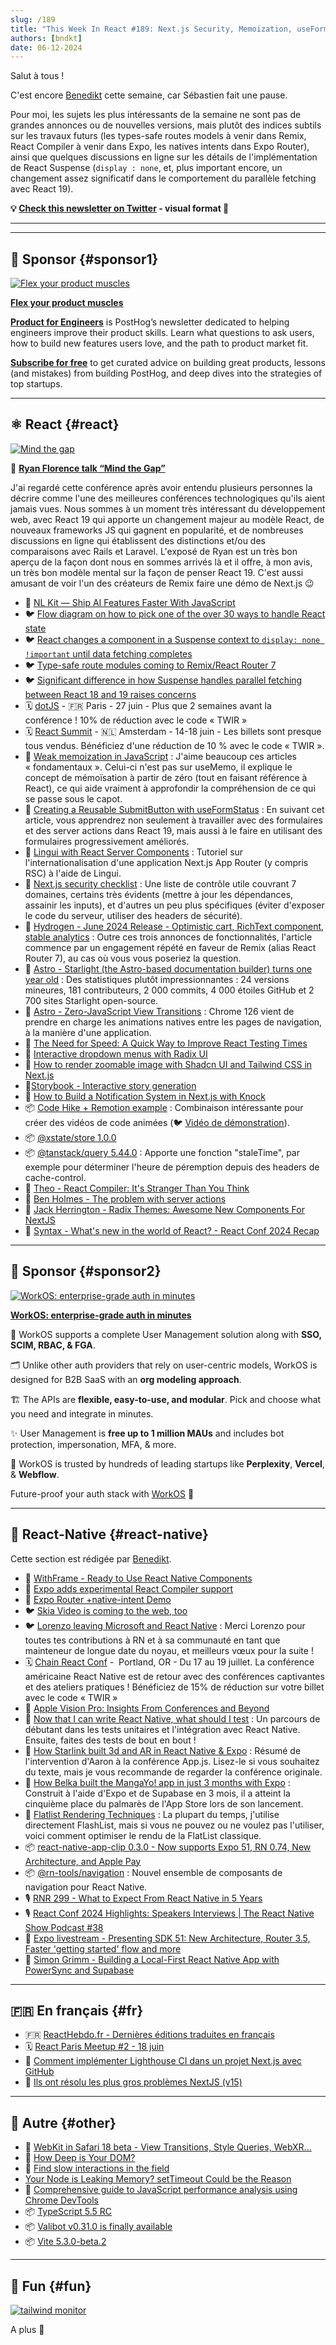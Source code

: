 ---
slug: /189
title: "This Week In React #189: Next.js Security, Memoization, useFormStatus, React State, Remix Typesafe Routes, View Transitions, Astro, Starlight, Hydrogen, Remotion, Lingui, Storybook, Skia Video, Starlink, App Clips, VisionOS..."
authors: [bndkt]
date: 06-12-2024
---

Salut à tous !

C'est encore [Benedikt](https://x.com/bndkt) cette semaine, car Sébastien fait une pause.

Pour moi, les sujets les plus intéressants de la semaine ne sont pas de grandes annonces ou de nouvelles versions, mais plutôt des indices subtils sur les travaux futurs (les types-safe routes models à venir dans Remix, React Compiler à venir dans Expo, les natives intents dans Expo Router), ainsi que quelques discussions en ligne sur les détails de l'implémentation de React Suspense (`display : none`, et, plus important encore, un changement assez significatif dans le comportement du parallèle fetching avec React 19).

<!-- truncate -->

**💡 [Check this newsletter on Twitter](https://slo.im/thread) - visual format 🎨**

---


<Support />

---

## 💸 Sponsor {#sponsor1}

[![Flex your product muscles](/emails/issues/183/posthog.jpg)](https://newsletter.posthog.com/?utm_source=twir&utm_campaign=twir)

**[Flex your product muscles](https://newsletter.posthog.com/?utm_source=twir&utm_campaign=twir)**

[**Product for Engineers**](https://newsletter.posthog.com/?utm_source=twir&utm_campaign=twir) is PostHog’s newsletter dedicated to helping engineers improve their product skills. Learn what questions to ask users, how to build new features users love, and the path to product market fit.

[**Subscribe for free**](https://newsletter.posthog.com/?utm_source=twir&utm_campaign=twir) to get curated advice on building great products, lessons (and mistakes) from building PostHog, and deep dives into the strategies of top startups.

---

## ⚛️ React {#react}

[![Mind the gap](/emails/issues/189/react189.jpg)](https://www.youtube.com/live/1g5ruM-16_Y?t=7443s)

🎥 **[Ryan Florence talk “Mind the Gap”](https://www.youtube.com/live/1g5ruM-16_Y?t=7443s)**

J'ai regardé cette conférence après avoir entendu plusieurs personnes la décrire comme l'une des meilleures conférences technologiques qu'ils aient jamais vues. Nous sommes à un moment très intéressant du développement web, avec React 19 qui apporte un changement majeur au modèle React, de nouveaux frameworks JS qui gagnent en popularité, et de nombreuses discussions en ligne qui établissent des distinctions et/ou des comparaisons avec Rails et Laravel. L'exposé de Ryan est un très bon aperçu de la façon dont nous en sommes arrivés là et il offre, à mon avis, un très bon modèle mental sur la façon de penser React 19. C'est aussi amusant de voir l'un des créateurs de Remix faire une démo de Next.js 😉

- 💸 [NL Kit — Ship AI Features Faster With JavaScript](https://nlkit.com)
- 🐦 [Flow diagram on how to pick one of the over 30 ways to handle React state](https://x.com/housecor/status/1799435036736778364)
- 🐦 [React changes a component in a Suspense context to `display: none !important` until data fetching completes](https://x.com/cpojer/status/1798912741383844237)
- 🐦 [Type-safe route modules coming to Remix/React Router 7](https://x.com/pcattori/status/1799194706850504818)
- 🐦 [Significant difference in how Suspense handles parallel fetching between React 18 and 19 raises concerns](https://x.com/TkDodo/status/1800501040766144676)
- 🗓 [dotJS](https://www.dotjs.io/?utm_source=thisweekinreact) - 🇫🇷 Paris - 27 juin - Plus que 2 semaines avant la conférence ! 10% de réduction avec le code « TWIR »
- 🗓 [React Summit](https://reactsummit.com/?utm_source=thisweekinreact) - 🇳🇱 Amsterdam - 14-18 juin - Les billets sont presque tous vendus. Bénéficiez d'une réduction de 10 % avec le code « TWIR ».
- 📜 [Weak memoization in JavaScript](https://dev.to/thekashey/weak-memoization-in-javascript-4po6) : J'aime beaucoup ces articles « fondamentaux ». Celui-ci n'est pas sur useMemo, il explique le concept de mémoïsation à partir de zéro (tout en faisant référence à React), ce qui aide vraiment à approfondir la compréhension de ce qui se passe sous le capot.
- 📜 [Creating a Reusable SubmitButton with useFormStatus](https://aurorascharff.no/posts/creating-a-reusable-submitbutton-with-useformstatus/) : En suivant cet article, vous apprendrez non seulement à travailler avec des formulaires et des server actions dans React 19, mais aussi à le faire en utilisant des formulaires progressivement améliorés.
- 📜 [Lingui with React Server Components](https://lingui.dev/tutorials/react-rsc) : Tutoriel sur l'internationalisation d'une application Next.js App Router (y compris RSC) à l'aide de Lingui.
- 📜 [Next.js security checklist](https://blog.arcjet.com/next-js-security-checklist/) : Une liste de contrôle utile couvrant 7 domaines, certains très évidents (mettre à jour les dépendances, assainir les inputs), et d'autres un peu plus spécifiques (éviter d'exposer le code du serveur, utiliser des headers de sécurité).
- 📜 [Hydrogen - June 2024 Release - Optimistic cart, RichText component, stable analytics](https://hydrogen.shopify.dev/update/june-2024) : Outre ces trois annonces de fonctionnalités, l'article commence par un engagement répété en faveur de Remix (alias React Router 7), au cas où vous vous poseriez la question.
- 📜 [Astro - Starlight (the Astro-based documentation builder) turns one year old](https://astro.build/blog/starlight-turns-one/) : Des statistiques plutôt impressionnantes : 24 versions mineures, 181 contributeurs, 2 000 commits, 4 000 étoiles GitHub et 2 700 sites Starlight open-source.
- 📜 [Astro - Zero-JavaScript View Transitions](https://astro.build/blog/future-of-astro-zero-js-view-transitions/) : Chrome 126 vient de prendre en charge les animations natives entre les pages de navigation, à la manière d'une application.
- 📜 [The Need for Speed: A Quick Way to Improve React Testing Times](https://www.helpscout.com/blog/improve-react-testing-times/)
- 📜 [Interactive dropdown menus with Radix UI](https://www.joshuawootonn.com/radix-interactive-dropdown)
- 📜 [How to render zoomable image with Shadcn UI and Tailwind CSS in Next.js](https://www.nico.fyi/blog/easy-zoomable-image-with-shadcn-tailwind)
- 📜[Storybook - Interactive story generation](https://storybook.js.org/blog/interactive-story-generation/)
- 📜 [How to Build a Notification System in Next.js with Knock](https://spacejelly.dev/posts/how-to-build-a-notification-system-in-next-js-with-knock)
- 📦 [Code Hike + Remotion example](https://github.com/code-hike/examples/tree/main/with-remotion) : Combinaison intéressante pour créer des vidéos de code animées (🐦 [Vidéo de démonstration](https://x.com/pomber/status/1800108854459715864?t=8ickNCn-Orou7665JY31VA&s=19)).
- 📦 [@xstate/store 1.0.0](https://github.com/statelyai/xstate/releases/tag/%40xstate%2Fstore%401.0.0)
- 📦 [@tanstack/query 5.44.0](https://github.com/TanStack/query/releases/tag/v5.44.0) : Apporte une fonction "staleTime", par exemple pour déterminer l'heure de péremption depuis des headers de cache-control.
- 🎥 [Theo - React Compiler: It's Stranger Than You Think](https://www.youtube.com/watch?v=wnXGSwrOw80)
- 🎥 [Ben Holmes - The problem with server actions](https://www.youtube.com/watch?v=GPYAC1qGD44)
- 🎥 [Jack Herrington - Radix Themes: Awesome New Components For NextJS](https://www.youtube.com/watch?v=SKm2XGxbLLM)
- 🎥 [Syntax - What's new in the world of React? - React Conf 2024 Recap](https://www.youtube.com/watch?v=udXZw-9LdOM)

<SubscribeFormEmbed placement="middle" />

---

## 💸 Sponsor {#sponsor2}

[![WorkOS: enterprise-grade auth in minutes](/emails/issues/189/WorkOS.jpg)](https://workos.com/?utm_source=thisweekinreact&utm_medium=newsletter&utm_campaign=q22024)

**[WorkOS: enterprise-grade auth in minutes](https://workos.com/?utm_source=thisweekinreact&utm_medium=newsletter&utm_campaign=q22024)**

🔐 WorkOS supports a complete User Management solution along with **SSO, SCIM, RBAC, & FGA**.

🗂️ Unlike other auth providers that rely on user-centric models, WorkOS is designed for B2B SaaS with an **org modeling approach**.

🏗️ The APIs are **flexible, easy-to-use, and modular**. Pick and choose what you need and integrate in minutes.

✨ User Management is **free up to 1 million MAUs** and includes bot protection, impersonation, MFA, & more.

🤝 WorkOS is trusted by hundreds of leading startups like **Perplexity**, **Vercel**, & **Webflow**.

Future-proof your auth stack with [WorkOS](https://workos.com/?utm_source=thisweekinreact&utm_medium=newsletter&utm_campaign=q22024) 🚀

---

## 📱 React-Native {#react-native}

Cette section est rédigée par [Benedikt](https://twitter.com/bndkt).

- 💸 [WithFrame - Ready to Use React Native Components](https://withfra.me/?utm_source=thisweekinreact&utm_medium=email&utm_campaign=quick-link--2)
- 👀 [Expo adds experimental React Compiler support](https://github.com/expo/expo/pull/29168)
- 👀 [Expo Router +native-intent Demo](https://github.com/EvanBacon/expo-router-native-intent-demo)
- 🐦 [Skia Video is coming to the web, too](https://x.com/wcandillon/status/1799859456584646663)
- 🐦 [Lorenzo leaving Microsoft and React Native](https://x.com/Kelset/status/1800158749811966280?t=jif1MJRNNYc3wIE1cIUJvw&s=19) : Merci Lorenzo pour toutes tes contributions à RN et à sa communauté en tant que mainteneur de longue date du noyau, et meilleurs vœux pour la suite !
- 🗓 [Chain React Conf](https://chainreactconf.com/?utm_source=thisweekinreact) -  Portland, OR - Du 17 au 19 juillet. La conférence américaine React Native est de retour avec des conférences captivantes et des ateliers pratiques ! Bénéficiez de 15% de réduction sur votre billet avec le code  « TWIR »
- 📜 [Apple Vision Pro: Insights From Conferences and Beyond](https://www.callstack.com/blog/apple-vision-pro-insights-from-conferences-and-beyond)
- 📜 [Now that I can write React Native, what should I test](https://thoughtbot.com/blog/now-that-i-can-write-react-native-what-should-i-test) : Un parcours de débutant dans les tests unitaires et l'intégration avec React Native. Ensuite, faites des tests de bout en bout !
- 📜 [How Starlink built 3d and AR in React Native & Expo](https://www.notjust.dev/blog/react-native-starlink) : Résumé de l'intervention d'Aaron à la conférence App.js. Lisez-le si vous souhaitez du texte, mais je vous recommande de regarder la conférence originale.
- 📜 [How Belka built the MangaYo! app in just 3 months with Expo](https://expo.dev/blog/how-belka-built-mangayo-app-in-just-3-months-with-expo) : Construit à l'aide d'Expo et de Supabase en 3 mois, il a atteint la cinquième place du palmarès de l'App Store lors de son lancement.
- 📜 [Flatlist Rendering Techniques](https://www.andydevs.dev/articles/flatlist-rendering-techniques) : La plupart du temps, j'utilise directement FlashList, mais si vous ne pouvez ou ne voulez pas l'utiliser, voici comment optimiser le rendu de la FlatList classique.
- 📦 [react-native-app-clip 0.3.0 - Now supports Expo 51, RN 0.74, New Architecture, and Apple Pay](https://github.com/bndkt/react-native-app-clip/releases/tag/v0.3.0)
- 📦 [@rn-tools/navigation](https://github.com/ajsmth/rn-tools/blob/main/packages/navigation/readme.md) : Nouvel ensemble de composants de navigation pour React Native.
- 🎙️ [RNR 299 - What to Expect From React Native in 5 Years](https://www.reactnativeradio.com/episodes/rnr-299-what-to-expect-from-react-native-in-5-years)
- 🎙️ [React Conf 2024 Highlights: Speakers Interviews | The React Native Show Podcast #38](https://www.youtube.com/watch?v=EP2IzK6rPv8)
- 🎥 [Expo livestream - Presenting SDK 51: New Architecture, Router 3.5, Faster 'getting started' flow and more](https://www.youtube.com/watch?v=k1ISWPgP4S4)
- 🎥 [Simon Grimm - Building a Local-First React Native App with PowerSync and Supabase](https://www.youtube.com/watch?v=xvvVGOyRgZg)

---

## 🇫🇷 En français {#fr}

- 🇫🇷 [ReactHebdo.fr - Dernières éditions traduites en français](https://thisweekinreact.com/fr/newsletter)
- 🗓 [React Paris Meetup #2 - 18 juin​](https://www.meetup.com/fr-FR/react-paris/events/301337337)
- 📜 [Comment implémenter Lighthouse CI dans un projet Next.js avec GitHub](https://www.hexa-web.fr/blog/how-to-setting-up-lighthouse-ci-with-next-js-and-github)
- 🎥 [Ils ont résolu les plus gros problèmes NextJS (v15)](https://www.youtube.com/watch?v=Qp6VTuYhAyo)

---

## 🔀 Autre {#other}

- 📜 [WebKit in Safari 18 beta - View Transitions, Style Queries, WebXR...](https://webkit.org/blog/15443/news-from-wwdc24-webkit-in-safari-18-beta/)
- 📜 [How Deep is Your DOM?](https://frontendatscale.com/blog/how-deep-is-your-dom/)
- 📜 [Find slow interactions in the field](https://web.dev/articles/find-slow-interactions-in-the-field)
- [Your Node is Leaking Memory? setTimeout Could be the Reason](https://lucumr.pocoo.org/2024/6/5/node-timeout/)
- 📜 [Comprehensive guide to JavaScript performance analysis using Chrome DevTools](https://blog.jiayihu.net/comprenhensive-guide-chrome-performance/)
- 📦 [TypeScript 5.5 RC](https://devblogs.microsoft.com/typescript/announcing-typescript-5-5-rc/?t)
- 📦 [Valibot v0.31.0 is finally available](https://valibot.dev/blog/valibot-v0.31.0-is-finally-available/)
- 📦 [Vite 5.3.0-beta.2](https://github.com/vitejs/vite/blob/v5.3.0-beta.2/packages/vite/CHANGELOG.md#530-beta2-2024-06-10)

---

## 🤭 Fun {#fun}

[![tailwind monitor](/emails/issues/189/meme.jpg)](https://x.com/thekitze/status/1788852862669217805)

A plus 👋
